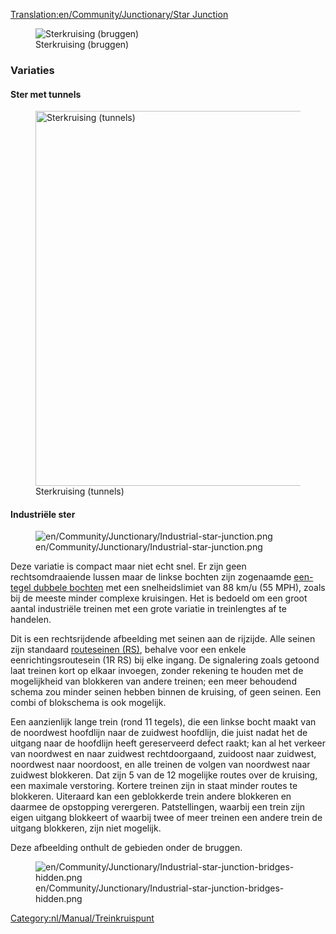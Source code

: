 [[Translation:en/Community/Junctionary/Star Junction]]

{{nl/Community/Junctionary/Kruispuntenmenu}}

[[File:en/Community/Junctionary/Star junction.png|none|frame|Sterkruising (bruggen)]]

{{nl/Community/Junctionary/Kruispuntcriteria|Gemiddeld|2|2|2|2|1|1|0|1|0|0|0||Defecte treinen hebben alleen effect op dat ene spoor.|
*Handelt een groot aantal treinen tegelijkertijd af.
*Sommige aftakkingen zijn korter dan andere, waardoor sommige treinen onnodig wachten.
'''Tips'''
*Start met het bouwen van de bruggen of tunnels.
*Pas de grootte aan zodat elke aftakking lang genoeg is voor een complete trein.
*Maak het kleiner. Je kunt een vierkant uitsparen onder de bruggen.
*Gebruik een combinatie van bruggen en tunnels om de brug-/tunnellengte tot rie tegels te beperken (including bruggehoofden of tunnelingangen)
*Benodigd gebied: 14 x 14
}}



===Variaties===

==== Ster met tunnels ====

[[File:en/Community/Junctionary/Star junction 2.png|none|thumb|600px|Sterkruising (tunnels)]]

==== Industriële ster ====

[[File:en/Community/Junctionary/Industrial-star-junction.png]]

Deze variatie is compact maar niet echt snel. Er zijn geen rechtsomdraaiende lussen maar de linkse bochten zijn zogenaamde [[nl/Manual/Game Mechanics/Main Page#treinen|een-tegel dubbele bochten]] met een snelheidslimiet van 88 km/u (55 MPH), zoals bij de meeste minder complexe kruisingen. Het is bedoeld om een groot aantal industriële treinen met een grote variatie in treinlengtes af te handelen. 

Dit is een rechtsrijdende afbeelding met seinen aan de rijzijde. Alle seinen zijn standaard [[nl/Manual/Seinen#routeseinen|routeseinen (RS)]], behalve voor een enkele eenrichtingsroutesein (1R RS) bij elke ingang. De signalering zoals getoond laat treinen kort op elkaar invoegen, zonder rekening te houden met de mogelijkheid van blokkeren van andere treinen; een meer behoudend schema zou minder seinen hebben binnen de kruising, of geen seinen. Een combi of blokschema is ook mogelijk. 

Een aanzienlijk lange trein (rond 11 tegels), die een linkse bocht maakt van de noordwest hoofdlijn naar de zuidwest hoofdlijn, die juist nadat het de uitgang naar de hoofdlijn heeft gereserveerd defect raakt; kan al het verkeer van noordwest en naar zuidwest rechtdoorgaand, zuidoost naar zuidwest, noordwest naar noordoost, en alle treinen de volgen van noordwest naar zuidwest blokkeren. Dat zijn 5 van de 12 mogelijke routes over de kruising, een maximale verstoring. Kortere treinen zijn in staat minder routes te blokkeren. Uiteraard kan een geblokkerde trein andere blokkeren en daarmee de opstopping verergeren. Patstellingen, waarbij een trein zijn eigen uitgang blokkeert of waarbij twee of meer treinen een andere trein de uitgang blokkeren, zijn niet mogelijk. 

Deze afbeelding onthult de gebieden onder de bruggen. 

[[File:en/Community/Junctionary/Industrial-star-junction-bridges-hidden.png]]

{{nl/Community/Junctionary/Kruispuntcriteria|Gemiddeld|2|0|1|1|0|1|1|1|0|0|0||Defecte treinen hebben effect op circa 5/12 van de routes.|
* Kan worden gebruikt op een hoofdlijn.
* Benodigd gebied: 9 x 9}}

[[Category:nl/Manual/Treinkruispunt]]
